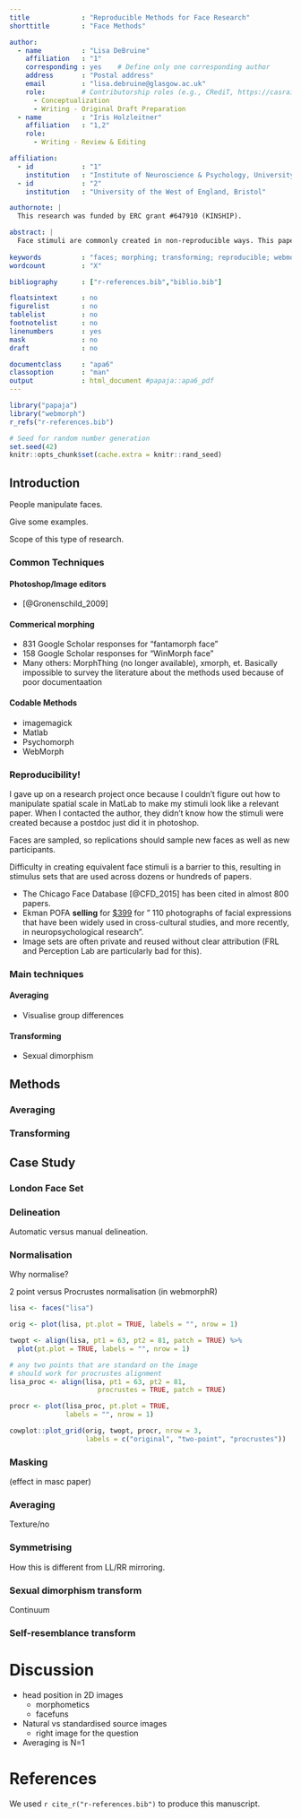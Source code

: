 ```yaml
---
title             : "Reproducible Methods for Face Research"
shorttitle        : "Face Methods"

author: 
  - name          : "Lisa DeBruine"
    affiliation   : "1"
    corresponding : yes    # Define only one corresponding author
    address       : "Postal address"
    email         : "lisa.debruine@glasgow.ac.uk"
    role:         # Contributorship roles (e.g., CRediT, https://casrai.org/credit/)
      - Conceptualization
      - Writing - Original Draft Preparation
  - name          : "Iris Holzleitner"
    affiliation   : "1,2"
    role:
      - Writing - Review & Editing

affiliation:
  - id            : "1"
    institution   : "Institute of Neuroscience & Psychology, University of Glasgow"
  - id            : "2"
    institution   : "University of the West of England, Bristol"

authornote: |
  This research was funded by ERC grant #647910 (KINSHIP).

abstract: |
  Face stimuli are commonly created in non-reproducible ways. This paper will introduce the open-access online platform webmorph and its associated R package webmorphR. It will explain the technical processes of morphing and transforming through a case study of creating face stimuli from an open-access image set.
  
keywords          : "faces; morphing; transforming; reproducible; webmorph"
wordcount         : "X"

bibliography      : ["r-references.bib","biblio.bib"]

floatsintext      : no
figurelist        : no
tablelist         : no
footnotelist      : no
linenumbers       : yes
mask              : no
draft             : no

documentclass     : "apa6"
classoption       : "man"
output            : html_document #papaja::apa6_pdf
---
```


```r
library("papaja")
library("webmorph")
r_refs("r-references.bib")

# Seed for random number generation
set.seed(42)
knitr::opts_chunk$set(cache.extra = knitr::rand_seed)
```


## Introduction

People manipulate faces. 

Give some examples. 

Scope of this type of research.

### Common Techniques

#### Photoshop/Image editors

- [@Gronenschild_2009]
  
#### Commerical morphing 

* 831 Google Scholar responses for "fantamorph face"
* 158 Google Scholar responses for "WinMorph face"
* Many others: MorphThing (no longer available), xmorph, et. Basically impossible to survey the literature about the methods used because of poor documentaation

#### Codable Methods

* imagemagick
* Matlab
* Psychomorph
* WebMorph
  

### Reproducibility!

I gave up on a research project once because I couldn't figure out how to manipulate spatial scale in MatLab to make my stimuli look like a relevant paper. When I contacted the author, they didn't know how the stimuli were created because a postdoc just did it in photoshop.

Faces are sampled, so replications should sample new faces as well as new participants. 

Difficulty in creating equivalent face stimuli is a barrier to this, resulting in stimulus sets that are used across dozens or hundreds of papers. 

* The Chicago Face Database [@CFD_2015] has been cited in almost 800 papers.
* Ekman POFA **selling** for [$399](https://www.paulekman.com/product/pictures-of-facial-affect-pofa/) for " 110 photographs of facial expressions that have been widely used in cross-cultural studies, and more recently, in neuropsychological research".
* Image sets are often private and reused without clear attribution (FRL and Perception Lab are particularly bad for this).

### Main techniques

#### Averaging



* Visualise group differences

#### Transforming


* Sexual dimorphism




## Methods

### Averaging

### Transforming


## Case Study

### London Face Set

### Delineation

Automatic versus manual delineation.

### Normalisation

Why normalise?

2 point versus Procrustes normalisation (in webmorphR)

```r
lisa <- faces("lisa")

orig <- plot(lisa, pt.plot = TRUE, labels = "", nrow = 1)

twopt <- align(lisa, pt1 = 63, pt2 = 81, patch = TRUE) %>% 
  plot(pt.plot = TRUE, labels = "", nrow = 1)

# any two points that are standard on the image
# should work for procrustes alignment
lisa_proc <- align(lisa, pt1 = 63, pt2 = 81,
                      procrustes = TRUE, patch = TRUE)

procr <- plot(lisa_proc, pt.plot = TRUE, 
              labels = "", nrow = 1)

cowplot::plot_grid(orig, twopt, procr, nrow = 3, 
                   labels = c("original", "two-point", "procrustes"))
```


### Masking

(effect in masc paper)

### Averaging

Texture/no

### Symmetrising

How this is different from LL/RR mirroring.

### Sexual dimorphism transform

Continuum

### Self-resemblance transform


# Discussion

* head position in 2D images
  * morphometics
  * facefuns
* Natural vs standardised source images
  * right image for the question
* Averaging is N=1


\newpage

# References

We used `r cite_r("r-references.bib")` to produce this manuscript.

\begingroup
\setlength{\parindent}{-0.5in}
\setlength{\leftskip}{0.5in}

<div id="refs" custom-style="Bibliography"></div>
\endgroup
